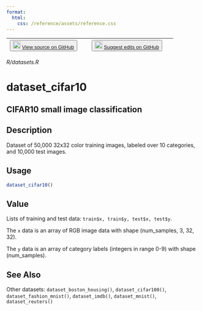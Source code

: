 ```yaml
---
format:
  html:
    css: /reference/assets/reference.css
---
```


| <button class="button"> ![](/reference/assets/GitHub-Mark-32px.png){width="20"} [View source on GitHub](https://github.com/rstudio/keras//blob/main/R/datasets.R) </button> | <button class="button"> ![](/reference/assets/GitHub-Mark-32px.png){width="20"} [Suggest edits on GitHub](https://github.com/rstudio/keras//edit/main/R/datasets.R) </button> |
|:------------------------------:|:--------------------------------------:|

*R/datasets.R*

# dataset_cifar10

## CIFAR10 small image classification

## Description
Dataset of 50,000 32x32 color training images, labeled over 10 categories, and 10,000 test images. 


## Usage
```r
dataset_cifar10() 
```




## Value

Lists of training and test data: `train$x, train$y, test$x, test$y`. 

The `x` data is an array of RGB image data with shape (num_samples, 3, 32, 32). 

The `y` data is an array of category labels (integers in range 0-9) with shape (num_samples). 



## See Also
Other datasets:  `dataset_boston_housing()`, `dataset_cifar100()`, `dataset_fashion_mnist()`, `dataset_imdb()`, `dataset_mnist()`, `dataset_reuters()`

